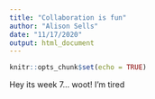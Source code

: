 ```yaml
---
title: "Collaboration is fun"
author: "Alison Sells"
date: "11/17/2020"
output: html_document
---
```


```r
knitr::opts_chunk$set(echo = TRUE)
```

Hey its week 7... woot! I'm tired
